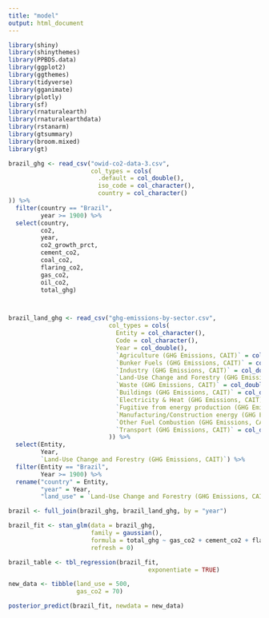 ```yaml
---
title: "model"
output: html_document
---
```


```r

library(shiny)
library(shinythemes)
library(PPBDS.data)
library(ggplot2)
library(ggthemes)
library(tidyverse)
library(gganimate)
library(plotly)
library(sf)
library(rnaturalearth)
library(rnaturalearthdata)
library(rstanarm)
library(gtsummary)
library(broom.mixed)
library(gt)

```

```r

brazil_ghg <- read_csv("owid-co2-data-3.csv",
                       col_types = cols(
                         .default = col_double(),
                         iso_code = col_character(),
                         country = col_character()
)) %>%
  filter(country == "Brazil",
         year >= 1900) %>%
  select(country, 
         co2, 
         year,
         co2_growth_prct, 
         cement_co2, 
         coal_co2, 
         flaring_co2, 
         gas_co2, 
         oil_co2, 
         total_ghg) 



brazil_land_ghg <- read_csv("ghg-emissions-by-sector.csv",
                            col_types = cols(
                              Entity = col_character(),
                              Code = col_character(),
                              Year = col_double(),
                              `Agriculture (GHG Emissions, CAIT)` = col_double(),
                              `Bunker Fuels (GHG Emissions, CAIT)` = col_double(),
                              `Industry (GHG Emissions, CAIT)` = col_double(),
                              `Land-Use Change and Forestry (GHG Emissions, CAIT)` = col_double(),
                              `Waste (GHG Emissions, CAIT)` = col_double(),
                              `Buildings (GHG Emissions, CAIT)` = col_double(),
                              `Electricity & Heat (GHG Emissions, CAIT)` = col_double(),
                              `Fugitive from energy production (GHG Emissions, CAIT)` = col_double(),
                              `Manufacturing/Construction energy (GHG Emissions, CAIT)` = col_double(),
                              `Other Fuel Combustion (GHG Emissions, CAIT)` = col_double(),
                              `Transport (GHG Emissions, CAIT)` = col_double()
                            )) %>%
  select(Entity, 
         Year, 
         `Land-Use Change and Forestry (GHG Emissions, CAIT)`) %>%
  filter(Entity == "Brazil",
         Year >= 1900) %>%
  rename("country" = Entity,
         "year" = Year,
         "land_use" = `Land-Use Change and Forestry (GHG Emissions, CAIT)`)

brazil <- full_join(brazil_ghg, brazil_land_ghg, by = "year")

```

```r

brazil_fit <- stan_glm(data = brazil_ghg,
                       family = gaussian(),
                       formula = total_ghg ~ gas_co2 + cement_co2 + flaring_co2 + oil_co2 + coal_co2,
                       refresh = 0)

```

```r

brazil_table <- tbl_regression(brazil_fit, 
                                       exponentiate = TRUE) 

new_data <- tibble(land_use = 500,
                   gas_co2 = 70)

posterior_predict(brazil_fit, newdata = new_data)

```






